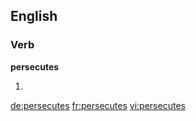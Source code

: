 ==English==

===Verb===
'''persecutes'''

# {{third-person singular of|persecute}}

[[de:persecutes]]
[[fr:persecutes]]
[[vi:persecutes]]